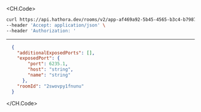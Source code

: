 
<CH.Code>
```bash Example Request
curl https://api.hathora.dev/rooms/v2/app-af469a92-5b45-4565-b3c4-b79878de67d2/connectioninfo/2swovpy1fnunu \
--header 'Accept: application/json' \
--header 'Authorization: '
```
---

```json Example Response
  {
    "additionalExposedPorts": [],
    "exposedPort": {
        "port": 6235.1,
        "host": "string",
        "name": "string"
      },
    "roomId": "2swovpy1fnunu"
  }
```
</CH.Code>
